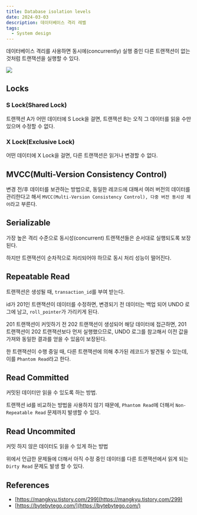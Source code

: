 ```yaml
---
title: Database isolation levels
date: 2024-03-03
description: 데이터베이스 격리 레벨
tags:
  - System design
---
```


데이터베이스 격리를 사용하면 동시에(concurrently) 실행 중인 다른 트랜잭션이 없는 것처럼 트랜잭션을 실행할 수 있다.

![](/posts/20240303-isolation-levels/pic.png)

## Locks

### S Lock(Shared Lock)

트랜잭션 A가 어떤 데이터에 S Lock을 걸면, 트랜잭션 B는 오직 그 데이터를 읽을 수만 있으며 수정할 수 없다.

### X Lock(Exclusive Lock)

어떤 데이터에 X Lock을 걸면, 다른 트랜잭션은 읽거나 변경할 수 없다.

## MVCC(Multi-Version Consistency Control)

변경 전/후 데이터를 보관하는 방법으로, 동일한 레코드에 대해서 여러 버전의 데이터를 관리한다고 해서 `MVCC(Multi-Version Consistency Control), 다중 버전 동시성 제어`라고 부른다.

## Serializable

가장 높은 격리 수준으로 동시성(concurrent) 트랜잭션들은 순서대로 실행되도록 보장된다.

하지만 트랜잭션이 순차적으로 처리되어야 하므로 동시 처리 성능이 떨어진다.

## Repeatable Read

트랜잭션은 생성될 때, `transaction_id`를 부여 받는다.

id가 201인 트랜잭션이 데이터를 수정하면, 변경되기 전 데이터는 백업 되어 UNDO 로그에 남고, `roll_pointer`가 가리키게 된다.

201 트랜잭션이 커밋하기 전 202 트랜잭션이 생성되어 해당 데이터에 접근하면, 201 트랜잭션이 202 트랜잭션보다 먼저 실행했으므로, UNDO 로그를 참고해서 이전 값을 가져와 동일한 결과를 얻을 수 있음이 보장된다.

한 트랜잭션이 수행 중일 때, 다른 트랜잭션에 의해 추가된 레코드가 발견될 수 있는데, 이를 `Phantom Read`라고 한다.

## Read Committed

커밋된 데이터만 읽을 수 있도록 하는 방법.

트랜잭션 id를 비교하는 방법을 사용하지 않기 때문에, `Phantom Read`에 더해서 `Non-Repeatable Read` 문제까지 발생할 수 있다.

## Read Uncommited

커밋 하지 않은 데이터도 읽을 수 있게 하는 방법

위에서 언급한 문제들에 더해서 아직 수정 중인 데이터를 다른 트랜잭션에서 읽게 되는 `Dirty Read` 문제도 발생 할 수 있다.

## References

- [https://mangkyu.tistory.com/299](https://mangkyu.tistory.com/299)
- [https://bytebytego.com/](https://bytebytego.com/)
